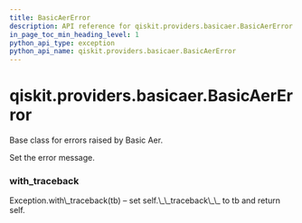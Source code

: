 ```yaml
---
title: BasicAerError
description: API reference for qiskit.providers.basicaer.BasicAerError
in_page_toc_min_heading_level: 1
python_api_type: exception
python_api_name: qiskit.providers.basicaer.BasicAerError
---
```


# qiskit.providers.basicaer.BasicAerError

<Class id="qiskit.providers.basicaer.BasicAerError" isDedicatedPage={true} github="https://github.com/qiskit/qiskit/tree/stable/0.18/qiskit/providers/basicaer/exceptions.py" signature="BasicAerError(*message)" modifiers="exception">
  Base class for errors raised by Basic Aer.

  Set the error message.

  ### with\_traceback

  <Function id="qiskit.providers.basicaer.BasicAerError.with_traceback" signature="with_traceback()">
    Exception.with\_traceback(tb) – set self.\_\_traceback\_\_ to tb and return self.
  </Function>
</Class>

